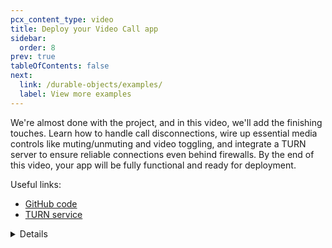 ```yaml
---
pcx_content_type: video
title: Deploy your Video Call app
sidebar:
  order: 8
prev: true
tableOfContents: false
next:
  link: /durable-objects/examples/
  label: View more examples
---
```



<Stream
	videoId="aaa652e0e05bc09ac35451d9cbd4b341"
	videoTitle="Deploy your Video Call app"
	thumbnailTimeOrURL="2.5s"
/>

We're almost done with the project, and in this video, we'll add the finishing touches. Learn how to handle call disconnections, wire up essential media controls like muting/unmuting and video toggling, and integrate a TURN server to ensure reliable connections even behind firewalls. By the end of this video, your app will be fully functional and ready for deployment.

Useful links:

- [GitHub code](https://github.com/megaconfidence/veet)
- [TURN service](/calls/turn/)

<Details header="Video series" >

<DirectoryListing folder="durable-objects/get-started/video-series" />

</Details>
